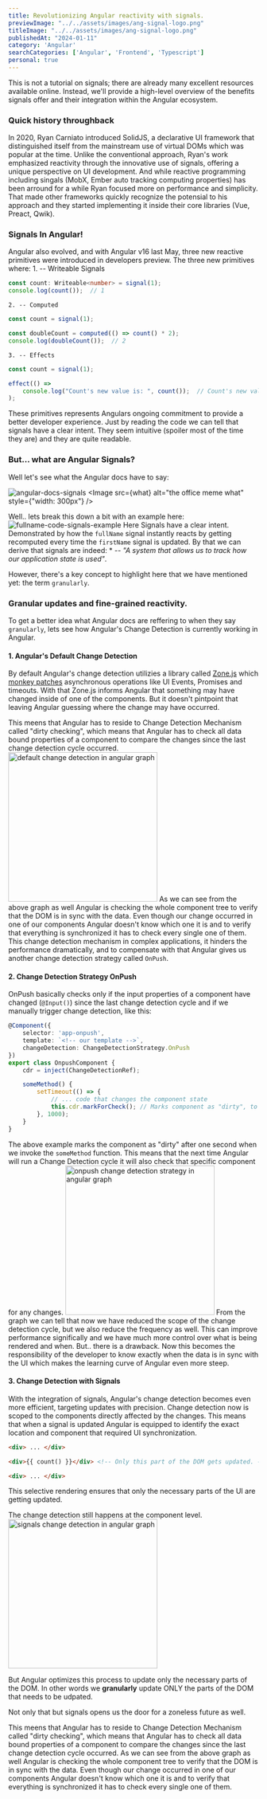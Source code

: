 ```yaml
---
title: Revolutionizing Angular reactivity with signals. 
previewImage: "../../assets/images/ang-signal-logo.png"
titleImage: "../../assets/images/ang-signal-logo.png"
publishedAt: "2024-01-11"
category: 'Angular'
searchCategories: ['Angular', 'Frontend', 'Typescript']
personal: true
---
```




<Note title="Note">
    This is not a tutorial on signals; there are already many excellent resources available online. 
    Instead, we'll provide a high-level overview of the benefits signals offer and their integration within the Angular ecosystem.
</Note>

### Quick history throughback

In 2020, Ryan Carniato introduced SolidJS, a declarative UI framework that distinguished itself from the mainstream use of virtual DOMs
which was popular at the time. Unlike the conventional approach, Ryan's work emphasized reactivity through the innovative use of signals,
offering a unique perspective on UI development. And while reactive programming including singals (MobX, Ember auto tracking computing properties)
has been arround for a while Ryan focused more on performance and simplicity. That made other frameworks quickly recognize the potensial to his approach
and they started implementing it inside their core libraries (Vue, Preact, Qwik).

### Signals In Angular!
Angular also evolved, and with Angular v16 last May, three new reactive primitives were introduced in developers preview. The three new primitives where:
    1. -- Writeable Signals
```typescript title="signals.ts"
const count: Writeable<number> = signal(1);
console.log(count());  // 1
```
    2. -- Computed
```typescript title="signals.ts"
const count = signal(1);

const doubleCount = computed(() => count() * 2);
console.log(doubleCount());  // 2
```
    3. -- Effects
```typescript title="signals.ts"
const count = signal(1);

effect(() =>
    console.log("Count's new value is: ", count());  // Count's new value is: 1
);
```
These primitives represents Angulars ongoing commitment to provide a better developer experience.
Just by reading the code we can tell that signals have a clear intent. They seem intuitive (spoiler most of the time they are)
and they are quite readable.

### But... what are Angular Signals?
Well let's see what the Angular docs have to say:

![angular-docs-signals](../../assets/angular-signals/angular-docs-signals.png)
<Image src={what} alt="the office meme what" style={"width: 300px"} />


Well.. lets break this down a bit with an example here:
![fullname-code-signals-example](../../assets/angular-signals/full-name-code.gif)
Here Signals have a clear intent. Demonstrated by how the `fullName` signal instantly reacts by getting
recomputed every time the `firstName` signal is updated. By that we can derive that signals are indeed:
    * -- *"A system that allows us to track how our application state is used"*. 

However, there's a key concept to highlight here that we have mentioned yet: the term `granularly`.

### Granular updates and fine-grained reactivity.

To get a better idea what Angular docs are reffering to when they say `granularly`, lets see how 
Angular's Change Detection is currently working in Angular.

#### 1. Angular's Default Change Detection

By default Angular's change detection utilizies a library called [Zone.js](https://www.npmjs.com/package/zone.js?activeTab=readme)
which [monkey patches](https://en.wikipedia.org/wiki/Monkey_patch) asynchronous operations like UI Events, Promises and timeouts.
With that Zone.js informs Angular that something may have changed inside of one of the components. But it doesn't pintpoint that
leaving Angular guessing where the change may have occurred.

This meens that Angular has to reside to Change Detection Mechanism called "dirty checking", which means that Angular has to check
all data bound properties of a component to compare the changes since the last change detection cycle occurred.
<Image src={defaultCd} style="width: 300px;" alt="default change detection in angular graph" />
As we can see from the above graph as well Angular is checking the whole component tree to verify that the DOM is in sync with the data.
Even though our change occurred in one of our components Angular doesn't know which one it is and to verify that everything is synchronized
it has to check every single one of them. This change detection mechanism in complex applications, it hinders the performance dramatically,
and to compensate with that Angular gives us another change detection strategy called `OnPush`.

#### 2. Change Detection Strategy **OnPush**

OnPush basically checks only if the input properties of a component have changed (`@Input()`) since the last change detection cycle and if we manually trigger 
change detection, like this:

```typescript title="onpush.component.ts" {12}
@Component({
    selector: 'app-onpush',
    template: `<!-- our template -->`,
    changeDetection: ChangeDetectionStrategy.OnPush
})
export class OnpushComponent {
    cdr = inject(ChangeDetectionRef);

    someMethod() {
        setTimeout(() => {
            // ... code that changes the component state
            this.cdr.markForCheck(); // Marks component as "dirty", to be checked.
        }, 1000);
    }
}
```
The above example marks the component as "dirty" after one second when we invoke the `someMethod` function. This means
that the next time Angular will run a Change Detection cycle it will also check that specific component for any changes.
<Image src={onPushCd} style="width: 300px;" alt="onpush change detection strategy in angular graph" />
From the graph we can tell that now we have reduced the scope of the change detection cycle, but we also reduce the frequency
as well. This can improve performance significally and we have much more control over what is being rendered and when.
But.. there is a drawback. Now this becomes the responsibility of the developer to know exactly when the data is in sync with the UI
which makes the learning curve of Angular even more steep.

#### 3. Change Detection with Signals 
With the integration of signals, Angular's change detection becomes even more efficient, targeting updates with precision.
Change detection now is scoped to the components directly affected by the changes. This means that when a signal is updated
Angular is equipped to identify the exact location and component that required UI synchronization.
```html title="signals.component.html" {3}
<div> ... </div>

<div>{{ count() }}</div> <!-- Only this part of the DOM gets updated. -->

<div> ... </div>
```
This selective rendering ensures that only the necessary parts of the UI are getting updated.

The change detection still happens at the component level.
<Image src={signalsCd} style="width: 300px;" alt="signals change detection in angular graph" />

But Angular optimizes this process to update only the necessary parts of the DOM. In other words
we **granularly** update ONLY the parts of the DOM that needs to be udpated.

Not only that but signals opens us the door for a zoneless future as well.

This meens that Angular has to reside to Change Detection Mechanism called "dirty checking", which means that Angular has to check
all data bound properties of a component to compare the changes since the last change detection cycle occurred.
As we can see from the above graph as well Angular is checking the whole component tree to verify that the DOM is in sync with the data.
Even though our change occurred in one of our components Angular doesn't know which one it is and to verify that everything is synchronized
it has to check every single one of them.
